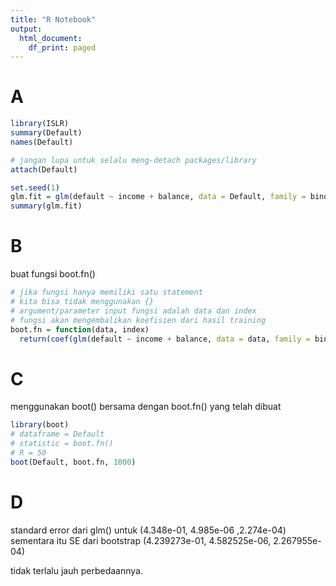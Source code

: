 ```yaml
---
title: "R Notebook"
output:
  html_document:
    df_print: paged
---
```


# A
```r
library(ISLR)
summary(Default)
names(Default)
```
```r
# jangan lupa untuk selalu meng-detach packages/library
attach(Default)
```

```r
set.seed(1)
glm.fit = glm(default ~ income + balance, data = Default, family = binomial)
summary(glm.fit)
```

# B
buat fungsi boot.fn()
```r
# jika fungsi hanya memiliki satu statement
# kita bisa tidak menggunakan {}
# argument/parameter input fungsi adalah data dan index
# fungsi akan mengembalikan koefisien dari hasil training 
boot.fn = function(data, index) 
  return(coef(glm(default ~ income + balance, data = data, family = binomial, subset = index)))
```



# C
menggunakan boot() bersama dengan boot.fn() yang telah dibuat
```r
library(boot)
# dataframe = Default
# statistic = boot.fn()
# R = 50
boot(Default, boot.fn, 1000)
```


# D
standard error dari glm() untuk (4.348e-01, 4.985e-06 ,2.274e-04)
sementara itu SE dari bootstrap (4.239273e-01, 4.582525e-06, 2.267955e-04)

tidak terlalu jauh perbedaannya.












